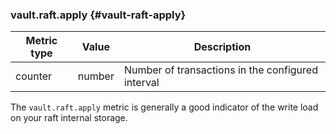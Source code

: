 ### vault.raft.apply {#vault-raft-apply}

Metric type | Value   | Description
----------- | ------- | -----------
counter     | number  | Number of transactions in the configured interval

The `vault.raft.apply` metric is generally a good indicator of the write load
on your raft internal storage.
